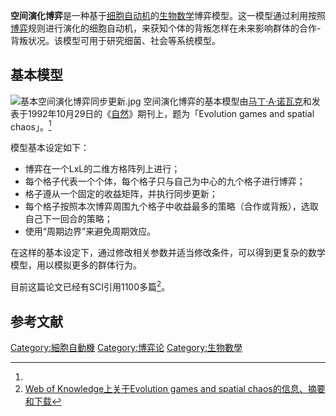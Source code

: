 {{expand|time=2013-07-16T13:07:01+00:00}}
'''空间演化博弈'''是一种基于[[细胞自动机|细胞自动机]]的[[生物数学|生物数学]]博弈模型。这一模型通过利用按照[[博弈|博弈]]规则进行演化的细胞自动机，来获知个体的背叛怎样在未来影响群体的合作-背叛状况。该模型可用于研究细菌、社会等系统模型。

==基本模型==
[[File:基本空间演化博弈同步更新.jpg|thumb]]
空间演化博弈的基本模型由[[马丁·A·诺瓦克|马丁·A·诺瓦克]]和{{le|牛津男爵羅伯特·梅伊|Robert May, Baron May of Oxford}}发表于1992年10月29日的《[[自然_(期刊)|自然]]》期刊上，题为「Evolution games and spatial chaos」。<ref name="WoK" />

模型基本设定如下：
*博弈在一个LxL的二维方格阵列上进行；
*每个格子代表一个个体，每个格子只与自己为中心的九个格子进行博弈；
*格子遵从一个固定的收益矩阵，并执行同步更新；
*每个格子按照本次博弈周围九个格子中收益最多的策略（合作或背叛），选取自己下一回合的策略；
*使用“周期边界”来避免周期效应。

在这样的基本设定下，通过修改相关参数并适当修改条件，可以得到更复杂的数学模型，用以模拟更多的群体行为。

目前这篇论文已经有SCI引用1100多篇<ref name="WoK">[http://apps.webofknowledge.com/full_record.do?product=WOS&search_mode=GeneralSearch&qid=3&SID=3B9Oj5@JD8@jpNcbIBo&page=1&doc=1 Web of Knowledge上关于Evolution games and spatial chaos的信息、摘要和下载]{{dead link|date=2018年4月 |bot=InternetArchiveBot |fix-attempted=yes }}</ref>。

==参考文献==
{{reflist}}

[[Category:細胞自動機|Category:細胞自動機]]
[[Category:博弈论|Category:博弈论]]
[[Category:生物數學|Category:生物數學]]